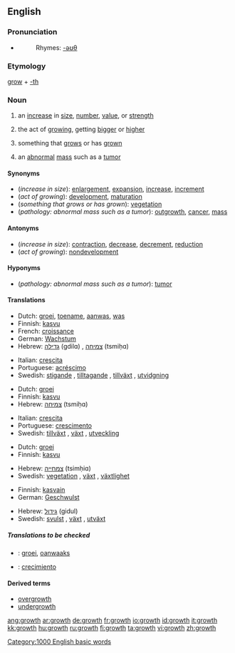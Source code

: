 {{wikipedia}}
==English==

===Pronunciation===
*{{audio|en-us-growth.ogg|Audio (US)}}
*:Rhymes: [[Rhymes:English:-əʊθ|-əʊθ]]

===Etymology===
[[grow]] + [[-th]]

===Noun===
{{en-noun}}

# an [[increase]] in [[size]], [[number]], [[value]], or [[strength]]
# {{biology}} the act of [[growing]], getting [[bigger]] or [[higher]]
# {{biology}} something that [[grow]]s or has [[grown]]
# {{pathology}} an [[abnormal]] [[mass]] such as a [[tumor]]

====Synonyms====
*(''increase in size''): [[enlargement]], [[expansion]], [[increase]], [[increment]]
*(''act of growing''): [[development]], [[maturation]]
*(''something that grows or has grown''): [[vegetation]]
*(''pathology: abnormal mass such as a tumor''): [[outgrowth]], [[cancer]], [[mass]]

====Antonyms====
*(''increase in size''): [[contraction]], [[decrease]], [[decrement]], [[reduction]]
*(''act of growing''): [[nondevelopment]]

====Hyponyms====
*(''pathology: abnormal mass such as a tumor''): [[tumor]]

====Translations====
{{trans-top|increase in size}}
*Dutch: [[groei]], [[toename]], [[aanwas]], [[was]]
*Finnish: [[kasvu]]
*French: [[croissance]] {{f}}
*German: [[Wachstum]] {{n}}
*Hebrew: [[גדילה]] (gdilɑ) {{f}}, [[צמיחה]] (tsmiḥɑ) {{f}}
{{trans-mid}}
*Italian: [[crescita]] {{f}}
*Portuguese: [[acréscimo]] {{m}}
*Swedish: [[stigande]] {{n}}, [[tilltagande]] {{n}}, [[tillväxt]] {{c}}, [[utvidgning]] {{c}}
{{trans-bottom}}

{{trans-top|act of growing}}
*Dutch: [[groei]]
*Finnish: [[kasvu]]
*Hebrew: [[צמיחה]] (tsmiḥɑ) {{f}}
{{trans-mid}}
*Italian: [[crescita]] {{f}}
*Portuguese: [[crescimento]] {{m}}
*Swedish: [[tillväxt]] {{c}}, [[växt]] {{c}}, [[utveckling]] {{c}}
{{trans-bottom}}

{{trans-top|something that grows or has grown}}
*Dutch: [[groei]]
*Finnish: [[kasvu]]
{{trans-mid}}
*Hebrew: [[צמחייה]] (tsimḥiɑ) {{f}}
*Swedish: [[vegetation]] {{c}}, [[växt]] {{c}}, [[växtlighet]] {{c}}
{{trans-bottom}}

{{trans-top|pathology: abnormal mass such as a tumor}}
*Finnish: [[kasvain]]
*German: [[Geschwulst]] {{f}}
{{trans-mid}}
*Hebrew: [[גידול]] (gidul) {{m}}
*Swedish: [[svulst]] {{c}}, [[växt]] {{c}}, [[utväxt]] {{c}}
{{trans-bottom}}

=====Translations to be checked=====
{{checktrans}}
*{{ttbc|Frisian}}: [[groei]], [[oanwaaks]]
*{{ttbc|Spanish}}: [[crecimiento]]

====Derived terms====
*[[overgrowth]]
*[[undergrowth]]

[[Category:1000 English basic words]]

[[ang:growth]]
[[ar:growth]]
[[de:growth]]
[[fr:growth]]
[[io:growth]]
[[id:growth]]
[[it:growth]]
[[kk:growth]]
[[hu:growth]]
[[ru:growth]]
[[fi:growth]]
[[ta:growth]]
[[vi:growth]]
[[zh:growth]]